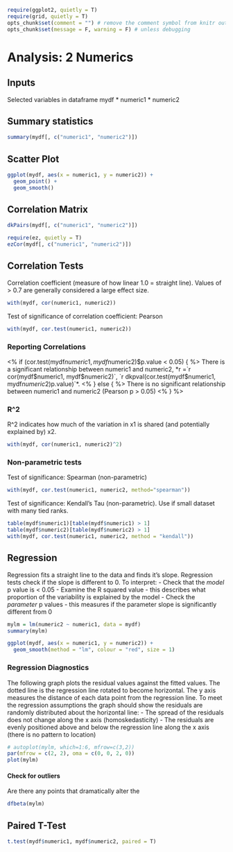 ```r
require(ggplot2, quietly = T)
require(grid, quietly = T)
opts_chunk$set(comment = "") # remove the comment symbol from knitr output
opts_chunk$set(message = F, warning = F) # unless debugging
```

# Analysis: 2 Numerics

## Inputs

Selected variables in dataframe mydf
* numeric1
* numeric2

## Summary statistics

```r
summary(mydf[, c("numeric1", "numeric2")])
```

## Scatter Plot

```r
ggplot(mydf, aes(x = numeric1, y = numeric2)) +
  geom_point() +
  geom_smooth()
```

## Correlation Matrix

```r
dkPairs(mydf[, c("numeric1", "numeric2")])
```

```r
require(ez, quietly = T) 
ezCor(mydf[, c("numeric1", "numeric2")])
```

## Correlation Tests

Correlation coefficient (measure of how linear 1.0 = straight line). Values of > 0.7 are generally considered a large effect size.

```r
with(mydf, cor(numeric1, numeric2))
```

Test of significance of correlation coefficient: Pearson

```r
with(mydf, cor.test(numeric1, numeric2))
```

### Reporting Correlations

<% if (cor.test(mydf$numeric1, mydf$numeric2)$p.value < 0.05) { %> 
There is a significant relationship between numeric1 and numeric2, *r =`r cor(mydf$numeric1, mydf$numeric2)`, `r dkpval(cor.test(mydf$numeric1, mydf$numeric2)$p.value)`*.
<% } else { %>
There is no significant relationship between numeric1 and numeric2 (Pearson p > 0.05)
<% } %>

### R^2

R^2 indicates how much of the variation in x1 is shared (and potentially explained by) x2.

```r
with(mydf, cor(numeric1, numeric2)^2)
```

### Non-parametric tests

Test of significance: Spearman (non-parametric)

```r
with(mydf, cor.test(numeric1, numeric2, method="spearman"))
```

Test of significance: Kendall's Tau (non-parametric). Use if small dataset with many tied ranks.

```r
table(mydf$numeric1)[table(mydf$numeric1) > 1]
table(mydf$numeric2)[table(mydf$numeric2) > 1]
with(mydf, cor.test(numeric1, numeric2, method = "kendall"))
```

## Regression

Regression fits a straight line to the data and finds it's slope. Regression tests check if the slope is different to 0. To interpret:
- Check that the *model* p value is < 0.05
- Examine the R squared value - this describes what proportion of the variability is explained by the model
- Check the *parameter* p values - this measures if the parameter slope is significantly different from 0

```r
mylm = lm(numeric2 ~ numeric1, data = mydf)
summary(mylm)
```

```r
ggplot(mydf, aes(x = numeric1, y = numeric2)) + 
  geom_smooth(method = "lm", colour = "red", size = 1)  
```

### Regression Diagnostics

The following graph plots the residual values against the fitted values. The dotted line is the regression line rotated to become horizontal. The y axis measures the distance of each data point from the regression line. To meet the regression assumptions the graph should show the residuals are randomly distributed about the horizontal line:
- The spread of the residuals does not change along the x axis (homoskedasticity)
- The residuals are evenly positioned above and below the regression line along the x axis (there is no pattern to location)

```r
# autoplot(mylm, which=1:6, mfrow=c(3,2))
par(mfrow = c(2, 2), oma = c(0, 0, 2, 0))
plot(mylm)
```

#### Check for outliers

Are there any points that dramatically alter the 

```r
dfbeta(mylm)
```

## Paired T-Test

```r
t.test(mydf$numeric1, mydf$numeric2, paired = T)
```